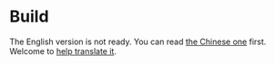 # Build

The English version is not ready. You can read [the Chinese one](https://sideproject.guide/zh) first. Welcome to [help translate it](https://github.com/timqian/sideproject.guide/blob/main/pages/index.en.mdx).